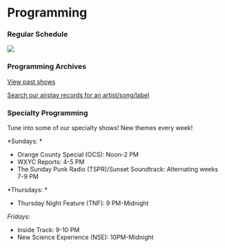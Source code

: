 
# Programming

### Regular Schedule

![](</uploads/Fall schedule-1.png>)

### Programming Archives

[View past shows](http://wxyc.info/playlists/radioWeek)

[Search our airplay records for an artist/song/label](http://wxyc.info/playlists/searchPlaylists)

### Specialty Programming

Tune into some of our specialty shows! New themes every week!

\*Sundays: \*

* Orange County Special (OCS): Noon-2 PM
* WXYC Reports: 4-5 PM
* The Sunday Punk Radio (TSPR)/Sunset Soundtrack: Alternating weeks 7-9 PM

\*Thursdays: \*

* Thursday Night Feature (TNF): 9 PM-Midnight

*Fridays:*

* Inside Track: 9-10 PM
* New Science Experience (NSE): 10PM-Midnight
